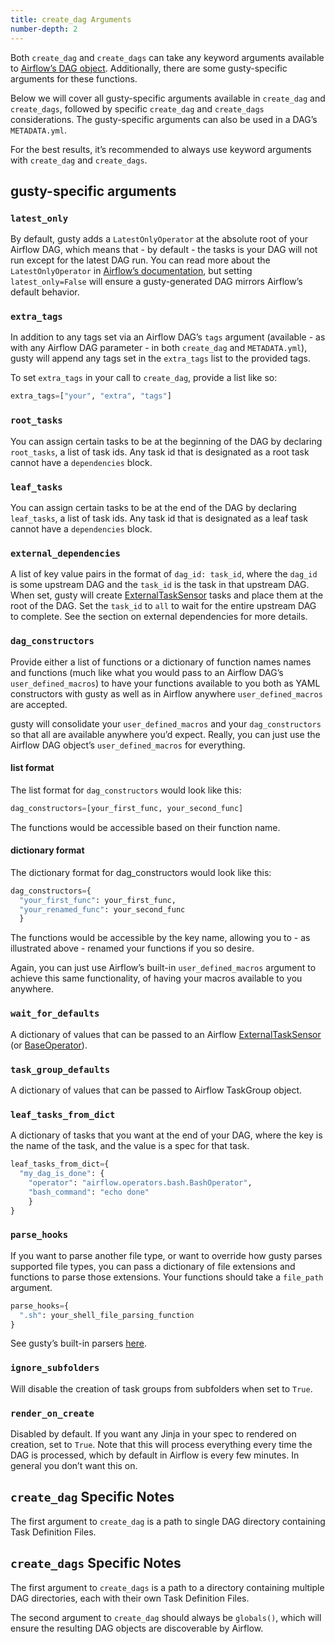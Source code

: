 ```yaml
---
title: create_dag Arguments
number-depth: 2
---
```


Both `create_dag` and `create_dags` can take any keyword arguments available to [Airflow's DAG object](https://airflow.apache.org/docs/apache-airflow/stable/_api/airflow/models/dag/index.html#airflow.models.dag.DAG). Additionally, there are some gusty-specific arguments for these functions.

Below we will cover all gusty-specific arguments available in `create_dag` and `create_dags`, followed by specific `create_dag` and `create_dags` considerations. The gusty-specific arguments can also be used in a DAG's `METADATA.yml`.

For the best results, it's recommended to always use keyword arguments with `create_dag` and `create_dags`.

## gusty-specific arguments

### `latest_only`

By default, gusty adds a `LatestOnlyOperator` at the absolute root of your Airflow DAG, which means that - by default - the tasks is your DAG will not run except for the latest DAG run. You can read more about the `LatestOnlyOperator` in [Airflow's documentation](https://airflow.apache.org/docs/apache-airflow/stable/_api/airflow/operators/latest_only/index.html#airflow.operators.latest_only.LatestOnlyOperator), but setting `latest_only=False` will ensure a gusty-generated DAG mirrors Airflow's default behavior.

### `extra_tags`

In addition to any tags set via an Airflow DAG's `tags` argument (available - as with any Airflow DAG parameter - in both `create_dag` and `METADATA.yml`), gusty will append any tags set in the `extra_tags` list to the provided tags.

To set `extra_tags` in your call to `create_dag`, provide a list like so:

```python
extra_tags=["your", "extra", "tags"]
```

### `root_tasks`

You can assign certain tasks to be at the beginning of the DAG by declaring `root_tasks`, a list of task ids. Any task id that is designated as a root task cannot have a `dependencies` block.

### `leaf_tasks`

You can assign certain tasks to be at the end of the DAG by declaring `leaf_tasks`, a list of task ids. Any task id that is designated as a leaf task cannot have a `dependencies` block.

### `external_dependencies`

A list of key value pairs in the format of `dag_id: task_id`, where the `dag_id` is some upstream DAG and the `task_id` is the task in that upstream DAG. When set, gusty will create [ExternalTaskSensor](https://airflow.apache.org/docs/apache-airflow/stable/_api/airflow/sensors/external_task/index.html#airflow.sensors.external_task.ExternalTaskSensor) tasks and place them at the root of the DAG. Set the `task_id` to `all` to wait for the entire upstream DAG to complete. See the section on external dependencies for more details.

### `dag_constructors`

Provide either a list of functions or a dictionary of function names names and functions (much like what you would pass to an Airflow DAG's `user_defined_macros`) to have your functions available to you both as YAML constructors with gusty as well as in Airflow anywhere `user_defined_macros` are accepted.

gusty will consolidate your `user_defined_macros` and your `dag_constructors` so that all are available anywhere you'd expect. Really, you can just use the Airflow DAG object's `user_defined_macros` for everything.

#### list format

The list format for `dag_constructors` would look like this:

```python
dag_constructors=[your_first_func, your_second_func]
```

The functions would be accessible based on their function name.

#### dictionary format

The dictionary format for dag_constructors would look like this:

```python
dag_constructors={
  "your_first_func": your_first_func,
  "your_renamed_func": your_second_func
  }
```

The functions would be accessible by the key name, allowing you to - as illustrated above - renamed your functions if you so desire.

Again, you can just use Airflow's built-in `user_defined_macros` argument to achieve this same functionality, of having your macros available to you anywhere.

### `wait_for_defaults`

A dictionary of values that can be passed to an Airflow [ExternalTaskSensor](https://airflow.apache.org/docs/apache-airflow/stable/_api/airflow/sensors/external_task/index.html#airflow.sensors.external_task.ExternalTaskSensor) (or [BaseOperator](https://airflow.apache.org/docs/apache-airflow/stable/_api/airflow/models/baseoperator/index.html#airflow.models.baseoperator.BaseOperatorMeta)).

### `task_group_defaults`

A dictionary of values that can be passed to Airflow TaskGroup object.

### `leaf_tasks_from_dict`

A dictionary of tasks that you want at the end of your DAG, where the key is the name of the task, and the value is a spec for that task.

```python
leaf_tasks_from_dict={
  "my_dag_is_done": {
    "operator": "airflow.operators.bash.BashOperator",
    "bash_command": "echo done"
    }
}
```

### `parse_hooks`

If you want to parse another file type, or want to override how gusty parses supported file types, you can pass a dictionary of file extensions and functions to parse those extensions. Your functions should take a `file_path` argument.

```python
parse_hooks={
  ".sh": your_shell_file_parsing_function
}
```

See gusty's built-in parsers [here](https://github.com/chriscardillo/gusty/blob/main/gusty/parsing/parsers.py). 

### `ignore_subfolders`

Will disable the creation of task groups from subfolders when set to `True`.

### `render_on_create`

Disabled by default. If you want any Jinja in your spec to rendered on creation, set to `True`. Note that this will process everything every time the DAG is processed, which by default in Airflow is every few minutes. In general you don't want this on.

## `create_dag` Specific Notes

The first argument to `create_dag` is a path to single DAG directory containing Task Definition Files.

## `create_dags` Specific Notes 

The first argument to `create_dags` is a path to a directory containing multiple DAG directories, each with their own Task Definition Files.

The second argument to `create_dag` should always be `globals()`, which will ensure the resulting DAG objects are discoverable by Airflow.

